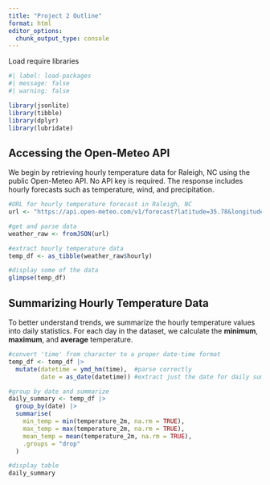 ```yaml
---
title: "Project 2 Outline"
format: html
editor_options: 
  chunk_output_type: console
---
```


Load require libraries
```r
#| label: load-packages
#| message: false
#| warning: false

library(jsonlite)
library(tibble)
library(dplyr)
library(lubridate)
```

## Accessing the Open-Meteo API
We begin by retrieving hourly temperature data for Raleigh, NC using the public Open-Meteo API. No API key is required. The response includes hourly forecasts such as temperature, wind, and precipitation.

```r
#URL for hourly temperature forecast in Raleigh, NC
url <- "https://api.open-meteo.com/v1/forecast?latitude=35.78&longitude=-78.64&hourly=temperature_2m"

#get and parse data
weather_raw <- fromJSON(url)

#extract hourly temperature data
temp_df <- as_tibble(weather_raw$hourly)

#display some of the data
glimpse(temp_df)
```

## Summarizing Hourly Temperature Data

To better understand trends, we summarize the hourly temperature values into daily statistics. For each day in the dataset, we calculate the **minimum**, **maximum**, and **average** temperature.

```r
#convert 'time' from character to a proper date-time format
temp_df <- temp_df |> 
  mutate(datetime = ymd_hm(time),  #parse correctly
         date = as_date(datetime)) #extract just the date for daily summarization

#group by date and summarize
daily_summary <- temp_df |> 
  group_by(date) |> 
  summarise(
    min_temp = min(temperature_2m, na.rm = TRUE),
    max_temp = max(temperature_2m, na.rm = TRUE),
    mean_temp = mean(temperature_2m, na.rm = TRUE),
    .groups = "drop"
  )

#display table
daily_summary
```
